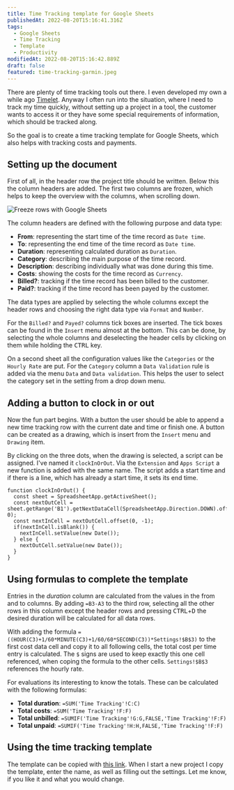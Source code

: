```yaml
---
title: Time Tracking template for Google Sheets
publishedAt: 2022-08-20T15:16:41.316Z
tags:
  - Google Sheets
  - Time Tracking
  - Template
  - Productivity
modifiedAt: 2022-08-20T15:16:42.889Z
draft: false
featured: time-tracking-garmin.jpeg
---
```


There are plenty of time tracking tools out there. I even developed my own a while ago [Timelet](https://app.timelet.org/). Anyway I often run into the situation, where I need to track my time quickly, without setting up a project in a tool, the customer wants to access it or they have some special requirements of information, which should be tracked along.

So the goal is to create a time tracking template for Google Sheets, which also helps with tracking costs and payments.

## Setting up the document

First of all, in the header row the project title should be written. Below this the column headers are added. The first two columns are frozen, which helps to keep the overview with the columns, when scrolling down.

![Freeze rows with Google Sheets](google-sheet-freeze-rows.png)

The column headers are defined with the following purpose and data type:

- **From**: representing the start time of the time record as `Date time`.
- **To**: representing the end time of the time record as `Date time`.
- **Duration**: representing calculated duration as `Duration`.
- **Category**: describing the main purpose of the time record.
- **Description**: describing individually what was done during this time.
- **Costs**: showing the costs for the time record as `Currency`.
- **Billed?**: tracking if the time record has been billed to the customer.
- **Paid?**: tracking if the time record has been payed by the customer.

The data types are applied by selecting the whole columns except the header rows and choosing the right data type via `Format` and `Number`.

For the `Billed?` and `Payed?` columns tick boxes are inserted. The tick boxes can be found in the `Insert` menu almost at the bottom. This can be done, by selecting the whole columns and deselecting the header cells by clicking on them while holding the <kbd>CTRL</kbd> key.

On a second sheet all the configuration values like the `Categories` or the `Hourly Rate` are put. For the `Category` column a `Data Validation` rule is added via the menu `Data` and `Data validation`. This helps the user to select the category set in the setting from a drop down menu.

## Adding a button to clock in or out

Now the fun part begins. With a button the user should be able to append a new time tracking row with the current date and time or finish one. A button can be created as a drawing, which is insert from the `Insert` menu and `Drawing` item.

By clicking on the three dots, when the drawing is selected, a script can be assigned. I've named it `clockInOrOut`. Via the `Extension` and `Apps Script` a new function is added with the same name. The script adds a start time and if there is a line, which has already a start time, it sets its end time.

```
function clockInOrOut() {
  const sheet = SpreadsheetApp.getActiveSheet();
  const nextOutCell = sheet.getRange('B1').getNextDataCell(SpreadsheetApp.Direction.DOWN).offset(1, 0);
  const nextInCell = nextOutCell.offset(0, -1);
  if(nextInCell.isBlank()) {
    nextInCell.setValue(new Date());
  } else {
    nextOutCell.setValue(new Date());
  }
}
```

## Using formulas to complete the template

Entries in the _duration_ column are calculated from the values in the from and to columns. By adding `=B3-A3` to the third row, selecting all the other rows in this column except the header rows and pressing <kbd>CTRL</kbd>+<kbd>D</kbd> the desired duration will be calculated for all data rows.

With adding the formula `=((HOUR(C3)+1/60*MINUTE(C3)+1/60/60*SECOND(C3))*Settings!$B$3)` to the first cost data cell and copy it to all following cells, the total cost per time entry is calculated. The `$` signs are used to keep exactly this one cell referenced, when coping the formula to the other cells. `Settings!$B$3` references the hourly rate.

For evaluations its interesting to know the totals. These can be calculated with the following formulas:

- **Total duration**: `=SUM('Time Tracking'!C:C)`
- **Total costs**: `=SUM('Time Tracking'!F:F)`
- **Total unbilled**: `=SUMIF('Time Tracking'!G:G,FALSE,'Time Tracking'!F:F)`
- **Total unpaid**: `=SUMIF('Time Tracking'!H:H,FALSE,'Time Tracking'!F:F)`

## Using the time tracking template

The template can be copied with [this link](https://docs.google.com/spreadsheets/d/1L4FJwxiOyzNDi-Mj0x8kk-bsy6Au4JQScu55bkTkeX0/edit). When I start a new project I copy the template, enter the name, as well as filling out the settings. Let me know, if you like it and what you would change.
